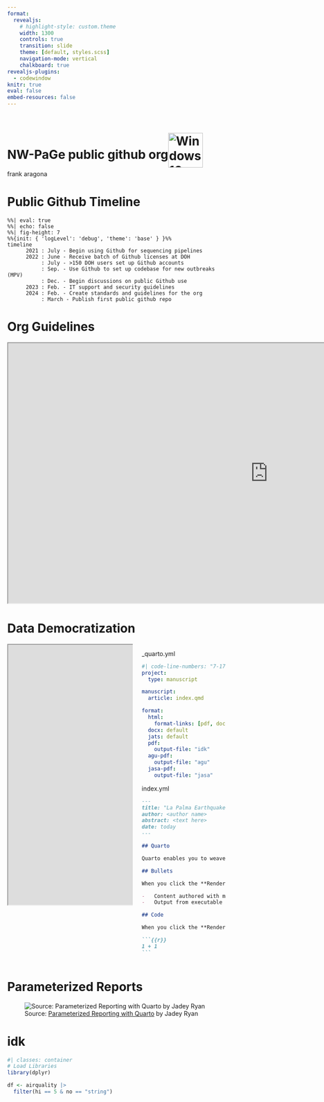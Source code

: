 ```yaml
---
format:
  revealjs:
    # highlight-style: custom.theme
    width: 1300
    controls: true
    transition: slide
    theme: [default, styles.scss]
    navigation-mode: vertical
    chalkboard: true
revealjs-plugins:
  - codewindow
knitr: true
eval: false
embed-resources: false
---
```


# NW-PaGe public github org![Windows 10 Anniversary Update](https://em-content.zobj.net/source/microsoft/74/water-wave_1f30a.png){alt="Windows 10 Anniversary Update" style="transform: translate(0px, 20px);" width="80"} {data-background-color="#051525"}

frank aragona

# Public Github Timeline

```mermaid
%%| eval: true
%%| echo: false
%%| fig-height: 7
%%{init: { 'logLevel': 'debug', 'theme': 'base' } }%%
timeline
      2021 : July - Begin using Github for sequencing pipelines
      2022 : June - Receive batch of Github licenses at DOH
           : July - >150 DOH users set up Github accounts
           : Sep. - Use Github to set up codebase for new outbreaks (MPV)
           : Dec. - Begin discussions on public Github use
      2023 : Feb. - IT support and security guidelines
      2024 : Feb. - Create standards and guidelines for the org
           : March - Publish first public github repo
```

# Org Guidelines

```{=html}
<iframe width="1200" height="600" src="https://nw-page.github.io/standards/" title="Manuscript" class="myframe2"></iframe>
```

# Data Democratization

::: columns
::: {.column width="60%"}
```{=html}
<iframe width="700" height="600" src="https://notebooks-now.github.io/submission-quarto-full/" title="Manuscript" class="myframe2"></iframe>
```
:::

::: {.column width="40%"}
::: {.fragment .fade-out}
::: {.codewindow .quarto}
\_quarto.yml

```yaml
#| code-line-numbers: "7-17"
project:
  type: manuscript

manuscript:
  article: index.qmd

format:
  html:
    format-links: [pdf, docx]
  docx: default
  jats: default
  pdf: 
    output-file: "idk"
  agu-pdf:
    output-file: "agu"
  jasa-pdf:
    output-file: "jasa"
```
:::
:::

::: {.fragment .fade-in}
::: {.codewindow .quarto}
index.yml

```` md
---
title: "La Palma Earthquakes"
author: <author name>
abstract: <text here>
date: today
---

## Quarto

Quarto enables you to weave together content and executable code into a finished presentation.

## Bullets

When you click the **Render** button a document will be generated that includes:

-   Content authored with markdown
-   Output from executable code

## Code

When you click the **Render** button a presentation will be generated that includes both content and the output of embedded code. You can embed code like this:

```{{r}}
1 + 1
```
````
:::
:::
:::
:::

# Parameterized Reports

![Source: [Parameterized Reporting with Quarto](https://jadeyryan.quarto.pub/rladies-abuja-quarto-params/materials.html){.blue} by Jadey Ryan](images/params.png)

# 

# idk

```r
#| classes: container
# Load Libraries
library(dplyr)

df <- airquality |>
  filter(hi == 5 & no == "string")
```
